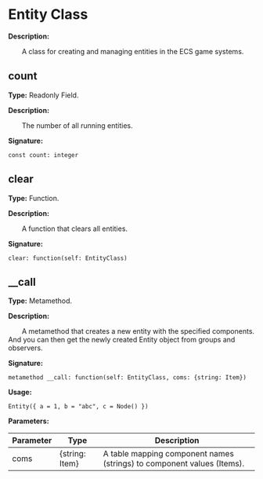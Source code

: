 # Entity Class

**Description:**

&emsp;&emsp;A class for creating and managing entities in the ECS game systems.

## count

**Type:** Readonly Field.

**Description:**

&emsp;&emsp;The number of all running entities.

**Signature:**
```tl
const count: integer
```

## clear

**Type:** Function.

**Description:**

&emsp;&emsp;A function that clears all entities.

**Signature:**
```tl
clear: function(self: EntityClass)
```

## __call

**Type:** Metamethod.

**Description:**

&emsp;&emsp;A metamethod that creates a new entity with the specified components.
And you can then get the newly created Entity object from groups and observers.

**Signature:**
```tl
metamethod __call: function(self: EntityClass, coms: {string: Item})
```

**Usage:**
```tl
Entity({ a = 1, b = "abc", c = Node() })
```

**Parameters:**

| Parameter | Type | Description |
| --- | --- | --- |
| coms | \{string: Item} | A table mapping component names (strings) to component values (Items). |